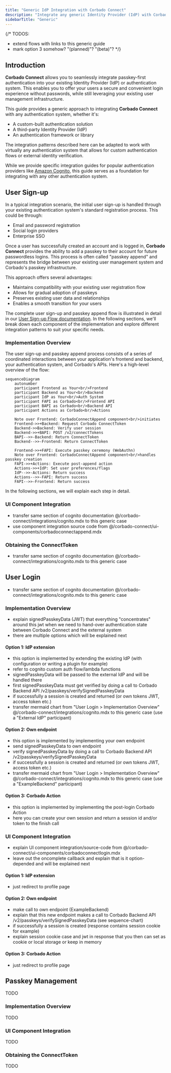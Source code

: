 ```yaml
---
title: "Generic IdP Integration with Corbado Connect"
description: "Integrate any generic Identity Provider (IdP) with Corbado Connect. Bring passkey authentication to your users without major system overhauls."
sidebarTitle: "Generic"
---
```


{/*
TODOS:
- extend flows with links to this generic guide
- mark option 3 somehow? "(planned)"? "(beta)"?
*/}

## Introduction

**Corbado Connect** allows you to seamlessly integrate passkey-first authentication into your existing Identity Provider (IdP) or authentication system. This enables you to offer your users a secure and convenient login experience without passwords, while still leveraging your existing user management infrastructure.

This guide provides a generic approach to integrating **Corbado Connect** with any authentication system, whether it's:

- A custom-built authentication solution
- A third-party Identity Provider (IdP)
- An authentication framework or library

The integration patterns described here can be adapted to work with virtually any authentication system that allows for custom authentication flows or external identity verification.

While we provide specific integration guides for popular authentication providers like [Amazon Cognito](/corbado-connect/integration/cognito), this guide serves as a foundation for integrating with any other authentication system.

## User Sign-up

In a typical integration scenario, the initial user sign-up is handled through your existing authentication system's standard registration process. This could be through:

- Email and password registration
- Social login providers
- Enterprise SSO

Once a user has successfully created an account and is logged in, **Corbado Connect** provides the ability to add a passkey to their account for future passwordless logins. This process is often called "passkey append" and represents the bridge between your existing user management system and Corbado's passkey infrastructure.

This approach offers several advantages:

- Maintains compatibility with your existing user registration flow
- Allows for gradual adoption of passkeys
- Preserves existing user data and relationships
- Enables a smooth transition for your users

The complete user sign-up and passkey append flow is illustrated in detail in our [User Sign-up Flow documentation](/corbado-connect/flows/user-sign-up). In the following sections, we'll break down each component of the implementation and explore different integration patterns to suit your specific needs.

### Implementation Overview

The user sign-up and passkey append process consists of a series of coordinated interactions between your application's frontend and backend, your authentication system, and Corbado's APIs. Here's a high-level overview of the flow:

```mermaid
sequenceDiagram
    autonumber
    participant Frontend as Your<br/>Frontend
    participant Backend as Your<br/>Backend
    participant IdP as Your<br/>Auth System
    participant FAPI as Corbado<br/>Frontend API
    participant BAPI as Corbado<br/>Backend API
    participant Actions as Corbado<br/>Actions

    Note over Frontend: CorbadoConnectAppend component<br/>initiates
    Frontend->>+Backend: Request Corbado ConnectToken
    Backend->>Backend: Verify user session
    Backend->>+BAPI: POST /v2/connectTokens
    BAPI-->>-Backend: Return ConnectToken
    Backend-->>-Frontend: Return ConnectToken

    Frontend->>+FAPI: Execute passkey ceremony (WebAuthn)
    Note over Frontend: CorbadoConnectAppend component<br/>handles passkey creation
    FAPI->>+Actions: Execute post-append action
    Actions->>+IdP: Set user preferences/flags
    IdP-->>-Actions: Return success
    Actions-->>-FAPI: Return success
    FAPI-->>-Frontend: Return success
```

In the following sections, we will explain each step in detail.

### UI Component Integration

- transfer same section of cognito documentation @/corbado-connect/integrations/cognito.mdx to this generic case
- use component integration source code from @/corbado-connect/ui-components/corbadoconnectappend.mdx

### Obtaining the ConnectToken

- transfer same section of cognito documentation @/corbado-connect/integrations/cognito.mdx to this generic case

## User Login

- transfer same section of cognito documentation @/corbado-connect/integrations/cognito.mdx to this generic case

### Implementation Overview

- explain signedPasskeyData (JWT) that everything "concentrates" around this jwt when we need to hand-over authentication state between Corbado Connect and the external system
- there are multiple options which will be explained next

#### Option 1: IdP extension

- this option is implemented by extending the existing IdP (with configuration or writing a plugin for example)
- refer to cognito custom auth flow/lambda functions
- signedPasskeyData will be passed to the external IdP and will be handled there
- first signedPasskeyData must get verified by doing a call to Corbado Backend API /v2/passkeys/verifySignedPasskeyData
- if successfully a session is created and returned (or own tokens JWT, access token etc.)
- transfer mermaid chart from "User Login > Implementation Overview" @/corbado-connect/integrations/cognito.mdx to this generic case (use a "External IdP" participant)

#### Option 2: Own endpoint

- this option is implemented by implementing your own endpoint
- send signedPasskeyData to own endpoint
- verify signedPasskeyData by doing a call to Corbado Backend API /v2/passkeys/verifySignedPasskeyData
- if successfully a session is created and returned (or own tokens JWT, access token etc.)
- transfer mermaid chart from "User Login > Implementation Overview" @/corbado-connect/integrations/cognito.mdx to this generic case (use a "ExampleBackend" participant)

#### Option 3: Corbado Action

- this option is implemented by implementing the post-login Corbado Action
- here you can create your own session and return a session id and/or token to the finish call

### UI Component Integration

- explain UI component integration/source-code from @/corbado-connect/ui-components/corbadoconnectlogin.mdx
- leave out the oncomplete callback and explain that is it option-depended and will be explained next

#### Option 1: IdP extension

- just redirect to profile page

#### Option 2: Own endpoint

- make call to own endpoint (ExampleBackend)
- explain that this new endpoint makes a call to Corbado Backend API /v2/passkeys/verifySignedPasskeyData (see sequence-chart)
- if successfully a session is created (response contains session cookie for example)
- explain session cookie case and jwt in response that you then can set as cookie or local storage or keep in memory

#### Option 3: Corbado Action

- just redirect to profile page

## Passkey Management

TODO

### Implementation Overview

TODO

### UI Component Integration

TODO

### Obtaining the ConnectToken

TODO